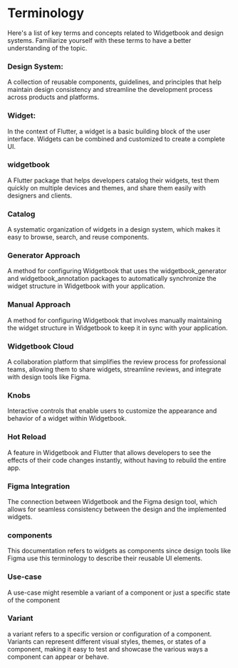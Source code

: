 # Terminology

Here's a list of key terms and concepts related to Widgetbook and design systems. Familiarize yourself with these terms to have a better understanding of the topic.

### Design System:

A collection of reusable components, guidelines, and principles that help maintain design consistency and streamline the development process across products and platforms.

### Widget:

In the context of Flutter, a widget is a basic building block of the user interface. Widgets can be combined and customized to create a complete UI.

### widgetbook

A Flutter package that helps developers catalog their widgets, test them quickly on multiple devices and themes, and share them easily with designers and clients.

### Catalog

A systematic organization of widgets in a design system, which makes it easy to browse, search, and reuse components.

### Generator Approach

A method for configuring Widgetbook that uses the widgetbook_generator and widgetbook_annotation packages to automatically synchronize the widget structure in Widgetbook with your application.

### Manual Approach

A method for configuring Widgetbook that involves manually maintaining the widget structure in Widgetbook to keep it in sync with your application.

### Widgetbook Cloud

A collaboration platform that simplifies the review process for professional teams, allowing them to share widgets, streamline reviews, and integrate with design tools like Figma.

### Knobs

Interactive controls that enable users to customize the appearance and behavior of a widget within Widgetbook.

### Hot Reload

A feature in Widgetbook and Flutter that allows developers to see the effects of their code changes instantly, without having to rebuild the entire app.

### Figma Integration

The connection between Widgetbook and the Figma design tool, which allows for seamless consistency between the design and the implemented widgets.

### components

This documentation refers to widgets as components since design tools like Figma use this terminology to describe their reusable UI elements.

### Use-case

A use-case might resemble a variant of a component or just a specific state of the component

### Variant

a variant refers to a specific version or configuration of a component. Variants can represent different visual styles, themes, or states of a component, making it easy to test and showcase the various ways a component can appear or behave.
